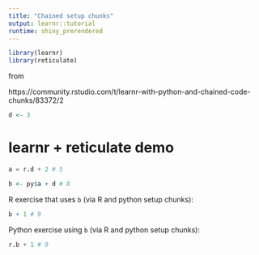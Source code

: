 ```yaml
---
title: "Chained setup chunks"
output: learnr::tutorial
runtime: shiny_prerendered
---
```


```r
library(learnr)
library(reticulate)
```

from 

https://community.rstudio.com/t/learnr-with-python-and-chained-code-chunks/83372/2 



```r
d <- 3
```

# learnr + reticulate demo

<!-- Create Python variable `a` which reads `d` from R: -->

```python
a = r.d + 2 # 5
```

<!-- Read `a` from Python, and create `b`: -->

```r
b <- py$a + d # 8
```

R exercise that uses `b` (via R and python setup chunks):

```r
b + 1 # 9
```

Python exercise using `b` (via R and python setup chunks):
```python
r.b + 1 # 9
```
